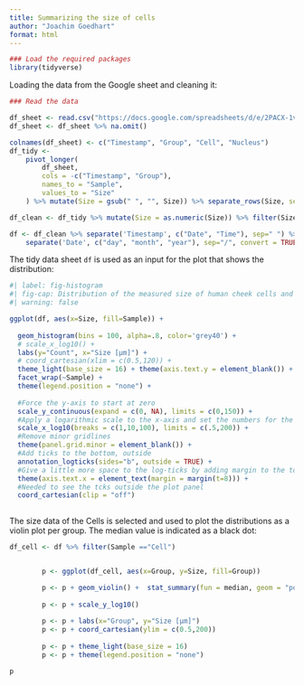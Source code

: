 ```yaml
---
title: Summarizing the size of cells
author: "Joachim Goedhart"
format: html
---
```


```r
### Load the required packages
library(tidyverse)
```

Loading the data from the Google sheet and cleaning it:

```r
### Read the data

df_sheet <- read.csv("https://docs.google.com/spreadsheets/d/e/2PACX-1vSc-nI1-s_u-XkNXEn_u2l6wkBafxJMHQ_Cd3kStrnToh7kawqjQU3y2l_1riLigKRkIqlNOqPrgkdW/pub?output=csv", na.strings = "")
df_sheet <- df_sheet %>% na.omit()

colnames(df_sheet) <- c("Timestamp", "Group", "Cell", "Nucleus")
df_tidy <-
    pivot_longer(
        df_sheet,
        cols = -c("Timestamp", "Group"),
        names_to = "Sample",
        values_to = "Size"
    ) %>% mutate(Size = gsub(" ", "", Size)) %>% separate_rows(Size, sep=",")

df_clean <- df_tidy %>% mutate(Size = as.numeric(Size)) %>% filter(Size>0 & Size<1000)

df <- df_clean %>% separate('Timestamp', c("Date", "Time"), sep=" ") %>%
    separate('Date', c("day", "month", "year"), sep="/", convert = TRUE)

```


The tidy data sheet `df` is used as an input for the plot that shows the distribution:

``` r
#| label: fig-histogram
#| fig-cap: Distribution of the measured size of human cheek cells and their nucleus on a log scale. Data from three years.
#| warning: false

ggplot(df, aes(x=Size, fill=Sample)) +
  
  geom_histogram(bins = 100, alpha=.8, color='grey40') +
  # scale_x_log10() +
  labs(y="Count", x="Size [µm]") +
  # coord_cartesian(xlim = c(0.5,120)) +
  theme_light(base_size = 16) + theme(axis.text.y = element_blank()) +
  facet_wrap(~Sample) +
  theme(legend.position = "none") +
  
  #Force the y-axis to start at zero
  scale_y_continuous(expand = c(0, NA), limits = c(0,150)) +
  #Apply a logarithmic scale to the x-axis and set the numbers for the scale
  scale_x_log10(breaks = c(1,10,100), limits = c(.5,200)) +
  #Remove minor gridlines
  theme(panel.grid.minor = element_blank()) +
  #Add ticks to the bottom, outside
  annotation_logticks(sides="b", outside = TRUE) +
  #Give a little more space to the log-ticks by adding margin to the top of the x-axis text
  theme(axis.text.x = element_text(margin = margin(t=8))) +
  #Needed to see the tcks outside the plot panel
  coord_cartesian(clip = "off")
        

```

The size data of the Cells is selected and used to plot the distributions as a violin plot per group. The median value is indicated as a black dot:

```r


df_cell <- df %>% filter(Sample =="Cell")


        p <- ggplot(df_cell, aes(x=Group, y=Size, fill=Group))

        p <- p + geom_violin() +  stat_summary(fun = median, geom = "point")
        
        p <- p + scale_y_log10()
        
        p <- p + labs(x="Group", y="Size [µm]")
        p <- p + coord_cartesian(ylim = c(0.5,200))
        
        p <- p + theme_light(base_size = 16)
        p <- p + theme(legend.position = "none")

p
```

